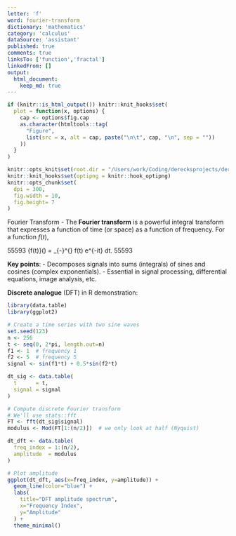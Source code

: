 ```yaml
---
letter: 'f'
word: fourier-transform
dictionary: 'mathematics'
category: 'calculus'
dataSource: 'assistant'
published: true
comments: true
linksTo: ['function','fractal']
linkedFrom: []
output:
  html_document:
    keep_md: true
---
```


```r
if (knitr::is_html_output()) knitr::knit_hooks$set(
  plot = function(x, options) {
    cap <- options$fig.cap
    as.character(htmltools::tag(
      "Figure",
      list(src = x, alt = cap, paste("\n\t", cap, "\n", sep = ""))
    ))
  }
)

knitr::opts_knit$set(root.dir = "/Users/work/Coding/derecksprojects/derecksnotes.com-playground/derecksnotes.com/client/src/app/dictionaries/mathematics/definitions")
knitr::knit_hooks$set(optipng = knitr::hook_optipng)
knitr::opts_chunk$set(
  dpi = 300,
  fig.width = 10,
  fig.height= 7
)
```

<a id="fourier-transform">Fourier Transform</a> - The **Fourier transform** is a powerful integral transform that expresses a function of time (or space) as a function of frequency. For a function $f(t)$,

55593
\mathcal{F}\{f(t)\}(\omega) = \int_{-\infty}^{\infty} f(t) e^{-i\omega t} dt.
55593

**Key points**:
- Decomposes signals into sums (integrals) of sines and cosines (complex exponentials).
- Essential in signal processing, differential equations, image analysis, etc.

**Discrete analogue** (DFT) in R demonstration:

```r
library(data.table)
library(ggplot2)

# Create a time series with two sine waves
set.seed(123)
n <- 256
t <- seq(0, 2*pi, length.out=n)
f1 <- 1  # frequency 1
f2 <- 5  # frequency 5
signal <- sin(f1*t) + 0.5*sin(f2*t)

dt_sig <- data.table(
  t      = t,
  signal = signal
)

# Compute discrete Fourier transform
# We'll use stats::fft
FT <- fft(dt_sig$signal)
modulus <- Mod(FT[1:(n/2)])  # we only look at half (Nyquist)

dt_dft <- data.table(
  freq_index = 1:(n/2),
  amplitude  = modulus
)

# Plot amplitude
ggplot(dt_dft, aes(x=freq_index, y=amplitude)) +
  geom_line(color="blue") +
  labs(
    title="DFT amplitude spectrum",
    x="Frequency Index",
    y="Amplitude"
  ) +
  theme_minimal()
```

